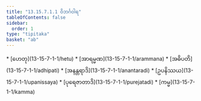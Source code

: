 ```yaml
---
title: "13.15.7.1.1 ဝိဘင်္ဂဝါရ"
tableOfContents: false
sidebar:
  order: 1
type: "tipitaka"
basket: "ab"
---
```



<DynamicBreadcrumb />



<TableOfContents>
* [ဟေတု](13-15-7-1-1/hetu)
* [အာရမ္မဏ](13-15-7-1-1/arammana)
* [အဓိပတိ](13-15-7-1-1/adhipati)
* [အနန္တရာဒိ](13-15-7-1-1/anantaradi)
* [ဥပနိဿယ](13-15-7-1-1/upanissaya)
* [ပုရေဇာတာဒိ](13-15-7-1-1/purejatadi)
* [ကမ္မ](13-15-7-1-1/kamma)
</TableOfContents>